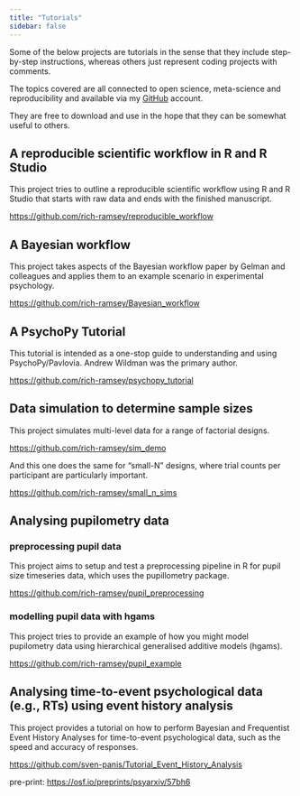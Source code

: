 ```yaml
---
title: "Tutorials"
sidebar: false
---
```


Some of the below projects are tutorials in the sense that they include step-by-step instructions, whereas others just represent coding projects with comments.

The topics covered are all connected to open science, meta-science and reproducibility and available via my [GitHub](https://github.com/rich-ramsey) account.

They are free to download and use in the hope that they can be somewhat useful to others.

## A reproducible scientific workflow in R and R Studio

This project tries to outline a reproducible scientific workflow using R and R Studio that starts with raw data and ends with the finished manuscript.

<https://github.com/rich-ramsey/reproducible_workflow>

## A Bayesian workflow

This project takes aspects of the Bayesian workflow paper by Gelman and colleagues and applies them to an example scenario in experimental psychology.

<https://github.com/rich-ramsey/Bayesian_workflow>

## A PsychoPy Tutorial

This tutorial is intended as a one-stop guide to understanding and using PsychoPy/Pavlovia. Andrew Wildman was the primary author.

<https://github.com/rich-ramsey/psychopy_tutorial>

## Data simulation to determine sample sizes

This project simulates multi-level data for a range of factorial designs.

<https://github.com/rich-ramsey/sim_demo>

And this one does the same for "small-N" designs, where trial counts per participant are particularly important.

<https://github.com/rich-ramsey/small_n_sims>

## Analysing pupilometry data

### preprocessing pupil data

This project aims to setup and test a preprocessing pipeline in R for pupil size timeseries data, which uses the pupillometry package.

<https://github.com/rich-ramsey/pupil_preprocessing>

### modelling pupil data with hgams

This project tries to provide an example of how you might model pupilometry data using hierarchical generalised additive models (hgams).

<https://github.com/rich-ramsey/pupil_example>

## Analysing time-to-event psychological data (e.g., RTs) using event history analysis

This project provides a tutorial on how to perform Bayesian and Frequentist Event History Analyses for time-to-event psychological data, such as the speed and accuracy of responses.

<https://github.com/sven-panis/Tutorial_Event_History_Analysis>

pre-print: <https://osf.io/preprints/psyarxiv/57bh6>
